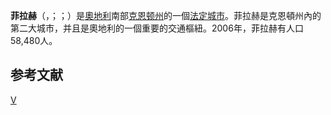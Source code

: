 {{noteTA
|G1=奥地利地名
}}
{{Infobox Austria municipality
| image_skyline  = Villach panorama.jpg
| image_caption  = [[德拉瓦河_(多瑙河)|德拉瓦河]]沿岸
| district = 无
}}
'''菲拉赫'''（{{lang-de|Villach}}，{{IPA-de|ˈfɪlax|-|De-Villach.ogg}}；{{lang-sl|Beljak}}；{{lang-it|Villaco}}）是[[奧地利|奧地利]]南部[[克恩顿州|克恩顿州]]的一個[[法定城市_(奥地利)|法定城市]]。菲拉赫是克恩頓州內的第二大城市，并且是奧地利的一個重要的交通樞紐。2006年，菲拉赫有人口58,480人。

== 参考文献 ==
{{Reflist}}

{{克恩顿州行政区划}}
{{commons|Villach}}
{{Authority control}}
[[Category:克恩顿州城市|V]]